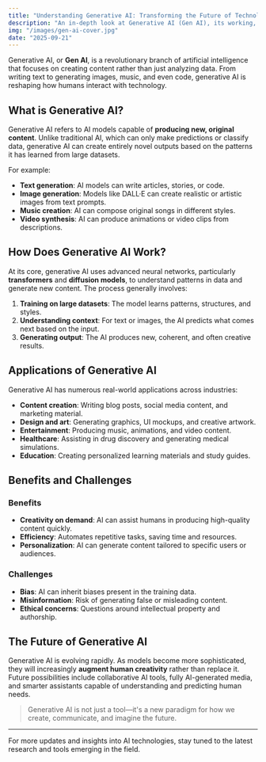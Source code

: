 ```yaml
---
title: "Understanding Generative AI: Transforming the Future of Technology"
description: "An in-depth look at Generative AI (Gen AI), its working, applications, benefits, challenges, and future possibilities."
img: "/images/gen-ai-cover.jpg"  
date: "2025-09-21"
---
```



Generative AI, or **Gen AI**, is a revolutionary branch of artificial intelligence that focuses on creating content rather than just analyzing data. From writing text to generating images, music, and even code, generative AI is reshaping how humans interact with technology.

## What is Generative AI?

Generative AI refers to AI models capable of **producing new, original content**. Unlike traditional AI, which can only make predictions or classify data, generative AI can create entirely novel outputs based on the patterns it has learned from large datasets.

For example:

- **Text generation**: AI models can write articles, stories, or code.
- **Image generation**: Models like DALL·E can create realistic or artistic images from text prompts.
- **Music creation**: AI can compose original songs in different styles.
- **Video synthesis**: AI can produce animations or video clips from descriptions.

## How Does Generative AI Work?

At its core, generative AI uses advanced neural networks, particularly **transformers** and **diffusion models**, to understand patterns in data and generate new content. The process generally involves:

1. **Training on large datasets**: The model learns patterns, structures, and styles.
2. **Understanding context**: For text or images, the AI predicts what comes next based on the input.
3. **Generating output**: The AI produces new, coherent, and often creative results.

## Applications of Generative AI

Generative AI has numerous real-world applications across industries:

- **Content creation**: Writing blog posts, social media content, and marketing material.
- **Design and art**: Generating graphics, UI mockups, and creative artwork.
- **Entertainment**: Producing music, animations, and video content.
- **Healthcare**: Assisting in drug discovery and generating medical simulations.
- **Education**: Creating personalized learning materials and study guides.

## Benefits and Challenges

### Benefits

- **Creativity on demand**: AI can assist humans in producing high-quality content quickly.
- **Efficiency**: Automates repetitive tasks, saving time and resources.
- **Personalization**: AI can generate content tailored to specific users or audiences.

### Challenges

- **Bias**: AI can inherit biases present in the training data.
- **Misinformation**: Risk of generating false or misleading content.
- **Ethical concerns**: Questions around intellectual property and authorship.

## The Future of Generative AI

Generative AI is evolving rapidly. As models become more sophisticated, they will increasingly **augment human creativity** rather than replace it. Future possibilities include collaborative AI tools, fully AI-generated media, and smarter assistants capable of understanding and predicting human needs.

> Generative AI is not just a tool—it's a new paradigm for how we create, communicate, and imagine the future.

---

For more updates and insights into AI technologies, stay tuned to the latest research and tools emerging in the field.
